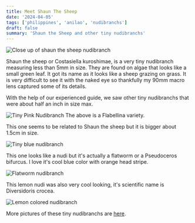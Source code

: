 ```yaml
---
title: Meet Shaun The Sheep
date: '2024-04-05'
tags: ['philippines', 'anilao', 'nudibranchs']
draft: false
summary: 'Shaun the Sheep and other tiny nudibranchs'
---
```


<Image
  src="/static/images/nudis/shaun-the-sheep.jpg"
  width={800}
  height={840}
  alt="Close up of shaun the sheep nudibranch"
/>

Shaun the sheep or Costasiella kuroshimae, is a very tiny nudibranch measuring less than 5mm in size. They are found on algae that looks like a small green leaf. It got its name as it looks like a sheep grazing on grass.
It is very difficult to see it with the naked eye so thankfully my 90mm macro lens captured some of its details.

With the help of our experienced guide, we saw other tiny nudibranchs that were about half an inch in size max.

<Image
  src="/static/images/nudis/tiny-pink-nudi.jpeg"
  width={800}
  height={600}
  alt="Tiny Pink Nudibranch"
/>
The above is a Flabellina variety.

This one seems to be related to Shaun the sheep but it is bigger about 1.5cm in size.

<Image
  src="public/static/images/nudis/tiny-blue-nudi.jpeg"
  width={800}
  height={600}
  alt="Tiny blue nudibranch"
/>

This one looks like a nudi but it's actually a flatworm or a Pseudoceros bifurcus. I love it's cool blue color with orange head stripe.

<Image
  src="/static/images/nudis/flatworm-nudi.jpeg"
  width={800}
  height={600}
  alt="Flatworm nudibranch"
/>

This lemon nudi was also very cool looking, it's scientific name is Diversidoris crocea.

<Image
  src="/static/images/nudis/lemon-nudi.jpeg"
  width={800}
  height={600}
  alt="Lemon colored nudibranch"
/>

More pictures of these tiny nudibranchs are [here](https://generosalitton.smugmug.com/AnilaoTinyNudis/n-ZkHxtr).
